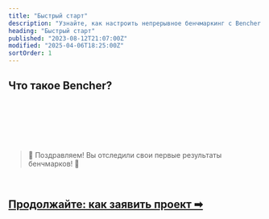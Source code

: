 ```yaml
---
title: "Быстрый старт"
description: "Узнайте, как настроить непрерывное бенчмаркинг с Bencher Cloud"
heading: "Быстрый старт"
published: "2023-08-12T21:07:00Z"
modified: "2025-04-06T18:25:00Z"
sortOrder: 1
---
```



## Что такое Bencher?

<BencherIntro />

<br />

<InstallBencherCli />

<br />

<BenchmarkHarness />

<br />

<TrackBenchmarks />

<br />
<br />

> 🐰 Поздравляем! Вы отследили свои первые результаты бенчмарков! 🎉

<br />

<h2><a href="/ru/docs/how-to/claim/">Продолжайте: как заявить проект ➡</a></h2>
